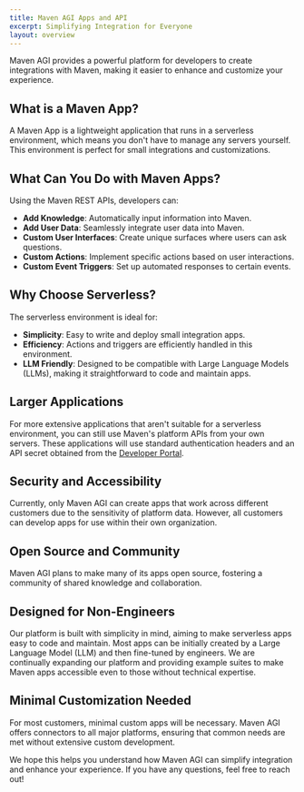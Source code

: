 ```yaml
---
title: Maven AGI Apps and API
excerpt: Simplifying Integration for Everyone
layout: overview
---
```


Maven AGI provides a powerful platform for developers to create integrations with Maven, making it easier to enhance and customize your experience.

## What is a Maven App?

A Maven App is a lightweight application that runs in a serverless environment, which means you don't have to manage any servers yourself. This environment is perfect for small integrations and customizations.

## What Can You Do with Maven Apps?

Using the Maven REST APIs, developers can:

- **Add Knowledge**: Automatically input information into Maven.
- **Add User Data**: Seamlessly integrate user data into Maven.
- **Custom User Interfaces**: Create unique surfaces where users can ask questions.
- **Custom Actions**: Implement specific actions based on user interactions.
- **Custom Event Triggers**: Set up automated responses to certain events.

## Why Choose Serverless?

The serverless environment is ideal for:

- **Simplicity**: Easy to write and deploy small integration apps.
- **Efficiency**: Actions and triggers are efficiently handled in this environment.
- **LLM Friendly**: Designed to be compatible with Large Language Models (LLMs), making it straightforward to code and maintain apps.

## Larger Applications

For more extensive applications that aren't suitable for a serverless environment, you can still use Maven's platform APIs from your own servers. These applications will use standard authentication headers and an API secret obtained from the [Developer Portal](developers.mavenagi.com).

## Security and Accessibility

Currently, only Maven AGI can create apps that work across different customers due to the sensitivity of platform data. However, all customers can develop apps for use within their own organization.

## Open Source and Community

Maven AGI plans to make many of its apps open source, fostering a community of shared knowledge and collaboration.

## Designed for Non-Engineers

Our platform is built with simplicity in mind, aiming to make serverless apps easy to code and maintain. Most apps can be initially created by a Large Language Model (LLM) and then fine-tuned by engineers. We are continually expanding our platform and providing example suites to make Maven apps accessible even to those without technical expertise.

## Minimal Customization Needed

For most customers, minimal custom apps will be necessary. Maven AGI offers connectors to all major platforms, ensuring that common needs are met without extensive custom development.

We hope this helps you understand how Maven AGI can simplify integration and enhance your experience. If you have any questions, feel free to reach out!
